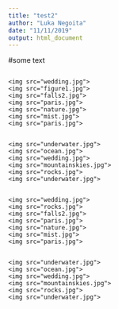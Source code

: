 ```yaml
---
title: "test2"
author: "Luka Negoita"
date: "11/11/2019"
output: html_document
---
```

#some text

<div class="row">
  <div class="column">
    <img src="wedding.jpg">
    <img src="figure1.jpg">
    <img src="falls2.jpg">
    <img src="paris.jpg">
    <img src="nature.jpg">
    <img src="mist.jpg">
    <img src="paris.jpg">
  </div>
  <div class="column">
    <img src="underwater.jpg">
    <img src="ocean.jpg">
    <img src="wedding.jpg">
    <img src="mountainskies.jpg">
    <img src="rocks.jpg">
    <img src="underwater.jpg">
  </div>
  <div class="column">
    <img src="wedding.jpg">
    <img src="rocks.jpg">
    <img src="falls2.jpg">
    <img src="paris.jpg">
    <img src="nature.jpg">
    <img src="mist.jpg">
    <img src="paris.jpg">
  </div>
  <div class="column">
    <img src="underwater.jpg">
    <img src="ocean.jpg">
    <img src="wedding.jpg">
    <img src="mountainskies.jpg">
    <img src="rocks.jpg">
    <img src="underwater.jpg">
  </div>
</div>
